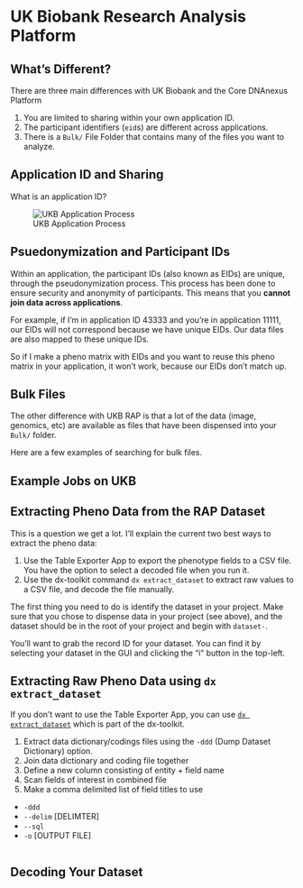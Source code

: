 # UK Biobank Research Analysis Platform

## What's Different?

There are three main differences with UK Biobank and the Core DNAnexus Platform

1. You are limited to sharing within your own application ID.
2. The participant identifiers (`eid`s) are different across applications.
3. There is a `Bulk/` File Folder that contains many of the files you want to analyze.

## Application ID and Sharing

What is an application ID? 

![UKB Application Process](images/ukb_application.png)

## Psuedonymization and Participant IDs

Within an application, the participant IDs (also known as EIDs) are unique, through the pseudonymization process. This process has been done to ensure security and anonymity of participants. This means that you **cannot join data across applications**.

For example, if I'm in application ID 43333 and you're in application 11111, our EIDs will not correspond because we have unique EIDs. Our data files are also mapped to these unique IDs.

So if I make a pheno matrix with EIDs and you want to reuse this pheno matrix in your application, it won't work, because our EIDs don't match up. 

## Bulk Files

The other difference with UKB RAP is that a lot of the data (image, genomics, etc) are available as files that have been dispensed into your `Bulk/` folder. 

Here are a few examples of searching for bulk files. 

## Example Jobs on UKB


## Extracting Pheno Data from the RAP Dataset

This is a question we get a lot. I'll explain the current two best ways to extract the pheno data:

1. Use the Table Exporter App to export the phenotype fields to a CSV file. You have the option to select a decoded file when you run it. 
2. Use the dx-toolkit command `dx extract_dataset` to extract raw values to a CSV file, and decode the file manually.

The first thing you need to do is identify the dataset in your project. Make sure that you chose to dispense data in your project (see above), and the dataset should be in the root of your project and begin with `dataset-`. 

You'll want to grab the record ID for your dataset. You can find it by selecting your dataset in the GUI and clicking the "i" button in the top-left. 

## Extracting Raw Pheno Data using `dx extract_dataset`

If you don't want to use the Table Exporter App, you can use [`dx extract_dataset`](https://documentation.dnanexus.com/user/helpstrings-of-sdk-command-line-utilities#extract_dataset) which is part of the dx-toolkit. 

1. Extract data dictionary/codings files using the `-ddd` (Dump Dataset Dictionary) option.
2. Join data dictionary and coding file together
3. Define a new column consisting of entity + field name
4. Scan fields of interest in combined file
5. Make a comma delimited list of field titles to use 


- `-ddd`
- `--delim` [DELIMTER]
- `--sql` 
- `-o` [OUTPUT FILE]


```bash

```

## Decoding Your Dataset

